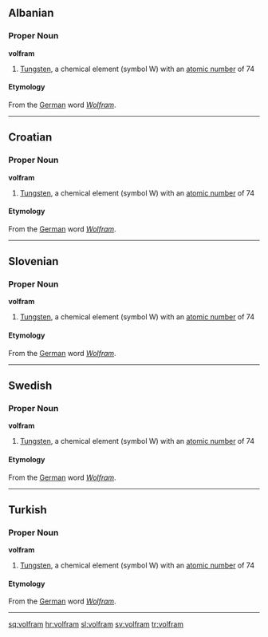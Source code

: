 ==Albanian==
===Proper Noun===
'''volfram'''

#[[Tungsten]], a chemical element (symbol W) with an [[atomic number]] of 74

====Etymology====
From the [[German]] word ''[[Wolfram]]''.
-----

==Croatian==
===Proper Noun===
'''volfram'''

#[[Tungsten]], a chemical element (symbol W) with an [[atomic number]] of 74

====Etymology====
From the [[German]] word ''[[Wolfram]]''.
-----
==Slovenian==
===Proper Noun===
'''volfram'''

#[[Tungsten]], a chemical element (symbol W) with an [[atomic number]] of 74

====Etymology====
From the [[German]] word ''[[Wolfram]]''.
-----

==Swedish==
===Proper Noun===
'''volfram'''

#[[Tungsten]], a chemical element (symbol W) with an [[atomic number]] of 74

====Etymology====
From the [[German]] word ''[[Wolfram]]''.
-----

==Turkish==
===Proper Noun===
'''volfram'''

#[[Tungsten]], a chemical element (symbol W) with an [[atomic number]] of 74

====Etymology====
From the [[German]] word ''[[Wolfram]]''.
-----

[[sq:volfram]] [[hr:volfram]] [[sl:volfram]] [[sv:volfram]] [[tr:volfram]]